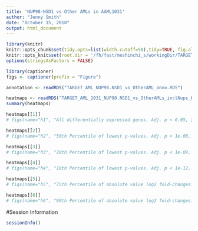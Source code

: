 ```yaml
---
title: 'NUP98-NSD1 vs Other AMLs in AAML1031'
author: "Jenny Smith"
date: "October 15, 2018"
output: html_document
---
```



```r
library(knitr)
knitr::opts_chunk$set(tidy.opts=list(width.cutoff=50),tidy=TRUE, fig.align='center', fig.height=5, fig.width=8)
knitr::opts_knit$set(root.dir = '/fh/fast/meshinchi_s/workingDir/TARGET/AML_TARGET/RNA/mRNAseq/analysis/2017.10.25_1031_NUP98-NSD1/')
options(stringsAsFactors = FALSE)
```

```r
library(captioner)
figs <- captioner(prefix = "Figure")
```

```r
annotation <- readRDS("TARGET_AML_NUP98.NSD1_vs_OtherAML_anno.RDS")
```

```r
heatmaps <- readRDS("TARGET_AML_1031_NUP98.NSD1_vs_OtherAMLs_inclNups_Heatmaps.RDS")
summary(heatmaps)
```

```r
heatmaps[[1]]
# figs(name="h1", "All differentially expressed genes. Adj. p < 0.05, 3025 genes.")
```

```r
heatmaps[[2]]
# figs(name="h2", "50th Percentile of lowest p-values. Adj. p < 1e-06, 1357  genes")
```

```r
heatmaps[[3]]
# figs(name="h3", "20th Percentile of lowest p-values. Adj. p < 1e-09, 557 genes")
```

```r
heatmaps[[4]]
# figs(name="h4", "10th Percentile of lowest p-values. Adj. p < 1e-12, 223 genes")
```

```r
heatmaps[[5]]
# figs(name="h5", "75th Percentile of absolute value log2 fold-changes. abs(FC) >= 1.8, 757 genes")
```

```r
heatmaps[[6]]
# figs(name="h6", "90th Percentile of absolute value log2 fold-changes. abs(FC) >= 2.3, 303 genes")
```



#Session Information

```r
sessionInfo()
```

